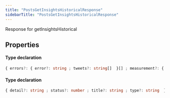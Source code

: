 ```yaml
---
title: "PostsGetInsightsHistoricalResponse"
sidebarTitle: "PostsGetInsightsHistoricalResponse"
---
```


Response for getInsightsHistorical

## Properties

<ResponseField name="data" type="Object">


#### Type declaration

```ts
{ errors?: { error?: string ; tweets?: string[]  }[] ; measurement?: { metricsTimeSeries?: { tweetId?: string ; value?: { metricValues?: ... | ... ; timestamp?: ... | ...  }  }[] ; metricsTotal?: { tweetId?: string ; value?: { metricType?: ... ; metricValue?: ...  }[]  }[]  }  }[]
```
</ResponseField>



<ResponseField name="errors" type="Object">


#### Type declaration

```ts
{ detail?: string ; status?: number ; title?: string ; type?: string  }[]
```
</ResponseField>


